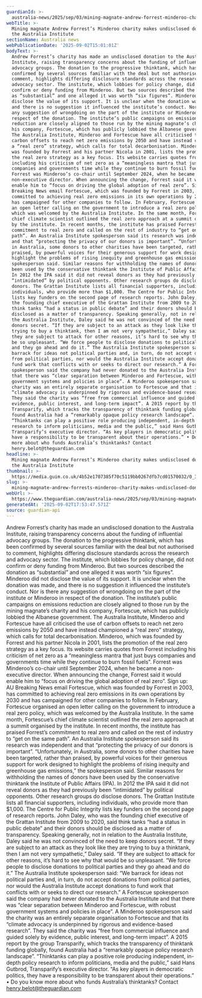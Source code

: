 ```yaml
---
guardianId: >-
  australia-news/2025/sep/03/mining-magnate-andrew-forrest-minderoo-charity-makes-undisclosed-donation-to-the-australia-institute
webTitle: >-
  Mining magnate Andrew Forrest’s Minderoo charity makes undisclosed donation to
  the Australia Institute
sectionName: Australia news
webPublicationDate: '2025-09-02T15:01:01Z'
bodyText: >-
  Andrew Forrest’s charity has made an undisclosed donation to the Australia
  Institute, raising transparency concerns about the funding of influential
  advocacy groups. The donation to the progressive thinktank, which has been
  confirmed by several sources familiar with the deal but not authorised to
  comment, highlights differing disclosure standards across the research and
  advocacy sector. The institute, which lobbies for policy change, did not
  confirm or deny funding from Minderoo. But two sources described the donation
  as “substantial” and one alleged it was worth “six figures”. Minderoo did not
  disclose the value of its support. It is unclear when the donation was made,
  and there is no suggestion it influenced the institute’s conduct. Nor is there
  any suggestion of wrongdoing on the part of the institute or Minderoo in
  respect of the donation. The institute’s public campaigns on emissions
  reduction are closely aligned to those run by the mining magnate’s charity and
  his company, Fortescue, which has publicly lobbied the Albanese government.
  The Australia Institute, Minderoo and Fortescue have all criticised the use of
  carbon offsets to reach net zero emissions by 2050 and have instead championed
  a “real zero” strategy, which calls for total decarbonisation. Minderoo, which
  was founded by Forrest and his partner Nicola in 2001, lists the promotion of
  the real zero strategy as a key focus. Its website carries quotes from Forrest
  including his criticism of net zero as a “meaningless mantra that just buys
  companies and governments time while they continue to burn fossil fuels”.
  Forrest was Minderoo’s co-chair until September 2024, when he became a
  non-executive director. When announcing the change, Forrest said it would
  enable him to “focus on driving the global adoption of real zero”. Sign up: AU
  Breaking News email Fortescue, which was founded by Forrest in 2003, has
  committed to achieving real zero emissions in its own operations by 2030 and
  has campaigned for other companies to follow. In February, Fortescue organised
  an open letter calling on the government to introduce a real zero policy,
  which was welcomed by the Australia Institute. In the same month, Fortescue’s
  chief climate scientist outlined the real zero approach at a summit organised
  by the institute. In recent months, the institute has praised Forrest’s
  commitment to real zero and called on the rest of industry to “get on the same
  path”. An Australia Institute spokesperson said its research was independent
  and that “protecting the privacy of our donors is important”. “Unfortunately,
  in Australia, some donors to other charities have been targeted, rather than
  praised, by powerful voices for their generous support for work designed to
  highlight the problems of rising inequity and greenhouse gas emissions,” the
  spokesperson said. Similar reasons for withholding the names of donors have
  been used by the conservative thinktank the Institute of Public Affairs (IPA).
  In 2012 the IPA said it did not reveal donors as they had previously been
  “intimidated” by political opponents. Other research groups do disclose
  donors. The Grattan Institute lists all financial supporters, including
  individuals, who provide more than $1,000. The Centre for Public Integrity
  lists key funders on the second page of research reports. John Daley, who was
  the founding chief executive of the Grattan Institute from 2009 to 2020, said
  think tanks “had a status in public debate” and their donors should be
  disclosed as a matter of transparency. Speaking generally, not in relation to
  the Australia Institute, Daley said he was not convinced of the need to keep
  donors secret. “If they are subject to an attack as they look like they are
  trying to buy a thinktank, then I am not very sympathetic,” Daley said. “If
  they are subject to attack for other reasons, it’s hard to see why that would
  be so unpleasant. “We force people to disclose donations to political parties
  and they go ahead and do it.” The Australia Institute spokesperson said: “We
  barrack for ideas not political parties and, in turn, do not accept donations
  from political parties, nor would the Australia Institute accept donations to
  fund work that conflicts with or seeks to direct our research.” A Fortescue
  spokesperson said the company had never donated to the Australia Institute and
  that there was “clear separation between Minderoo and Fortescue, with robust
  government systems and policies in place”. A Minderoo spokesperson said the
  charity was an entirely separate organisation to Fortescue and that its
  “climate advocacy is underpinned by rigorous and evidence-based research”.
  They said the charity was “free from commercial influence and guided solely by
  evidence, public interest, and long-term impact”. A 2015 report by the group
  Transparify, which tracks the transparency of thinktank funding globally,
  found Australia had a “remarkably opaque policy research landscape”.
  “Thinktanks can play a positive role producing independent, in-depth policy
  research to inform politicians, media and the public,” said Hans Gutbrod,
  Transparify’s executive director. “As key players in democratic politics, they
  have a responsibility to be transparent about their operations.” • Do you know
  more about who funds Australia’s thinktanks? Contact
  henry.belot@theguardian.com
headline: >-
  Mining magnate Andrew Forrest’s Minderoo charity makes undisclosed donation to
  the Australia Institute
thumbnail: >-
  https://media.guim.co.uk/4b52e1707385f70c5119bb0267dfb7cd01570032/0_393_6388_5111/500.jpg
slug: >-
  mining-magnate-andrew-forrests-minderoo-charity-makes-undisclosed-donation-to-the-australia-institute
webUrl: >-
  https://www.theguardian.com/australia-news/2025/sep/03/mining-magnate-andrew-forrest-minderoo-charity-makes-undisclosed-donation-to-the-australia-institute
generatedAt: '2025-09-02T17:53:47.571Z'
source: guardian-api
---
```

Andrew Forrest’s charity has made an undisclosed donation to the Australia Institute, raising transparency concerns about the funding of influential advocacy groups. The donation to the progressive thinktank, which has been confirmed by several sources familiar with the deal but not authorised to comment, highlights differing disclosure standards across the research and advocacy sector. The institute, which lobbies for policy change, did not confirm or deny funding from Minderoo. But two sources described the donation as “substantial” and one alleged it was worth “six figures”. Minderoo did not disclose the value of its support. It is unclear when the donation was made, and there is no suggestion it influenced the institute’s conduct. Nor is there any suggestion of wrongdoing on the part of the institute or Minderoo in respect of the donation. The institute’s public campaigns on emissions reduction are closely aligned to those run by the mining magnate’s charity and his company, Fortescue, which has publicly lobbied the Albanese government. The Australia Institute, Minderoo and Fortescue have all criticised the use of carbon offsets to reach net zero emissions by 2050 and have instead championed a “real zero” strategy, which calls for total decarbonisation. Minderoo, which was founded by Forrest and his partner Nicola in 2001, lists the promotion of the real zero strategy as a key focus. Its website carries quotes from Forrest including his criticism of net zero as a “meaningless mantra that just buys companies and governments time while they continue to burn fossil fuels”. Forrest was Minderoo’s co-chair until September 2024, when he became a non-executive director. When announcing the change, Forrest said it would enable him to “focus on driving the global adoption of real zero”. Sign up: AU Breaking News email Fortescue, which was founded by Forrest in 2003, has committed to achieving real zero emissions in its own operations by 2030 and has campaigned for other companies to follow. In February, Fortescue organised an open letter calling on the government to introduce a real zero policy, which was welcomed by the Australia Institute. In the same month, Fortescue’s chief climate scientist outlined the real zero approach at a summit organised by the institute. In recent months, the institute has praised Forrest’s commitment to real zero and called on the rest of industry to “get on the same path”. An Australia Institute spokesperson said its research was independent and that “protecting the privacy of our donors is important”. “Unfortunately, in Australia, some donors to other charities have been targeted, rather than praised, by powerful voices for their generous support for work designed to highlight the problems of rising inequity and greenhouse gas emissions,” the spokesperson said. Similar reasons for withholding the names of donors have been used by the conservative thinktank the Institute of Public Affairs (IPA). In 2012 the IPA said it did not reveal donors as they had previously been “intimidated” by political opponents. Other research groups do disclose donors. The Grattan Institute lists all financial supporters, including individuals, who provide more than $1,000. The Centre for Public Integrity lists key funders on the second page of research reports. John Daley, who was the founding chief executive of the Grattan Institute from 2009 to 2020, said think tanks “had a status in public debate” and their donors should be disclosed as a matter of transparency. Speaking generally, not in relation to the Australia Institute, Daley said he was not convinced of the need to keep donors secret. “If they are subject to an attack as they look like they are trying to buy a thinktank, then I am not very sympathetic,” Daley said. “If they are subject to attack for other reasons, it’s hard to see why that would be so unpleasant. “We force people to disclose donations to political parties and they go ahead and do it.” The Australia Institute spokesperson said: “We barrack for ideas not political parties and, in turn, do not accept donations from political parties, nor would the Australia Institute accept donations to fund work that conflicts with or seeks to direct our research.” A Fortescue spokesperson said the company had never donated to the Australia Institute and that there was “clear separation between Minderoo and Fortescue, with robust government systems and policies in place”. A Minderoo spokesperson said the charity was an entirely separate organisation to Fortescue and that its “climate advocacy is underpinned by rigorous and evidence-based research”. They said the charity was “free from commercial influence and guided solely by evidence, public interest, and long-term impact”. A 2015 report by the group Transparify, which tracks the transparency of thinktank funding globally, found Australia had a “remarkably opaque policy research landscape”. “Thinktanks can play a positive role producing independent, in-depth policy research to inform politicians, media and the public,” said Hans Gutbrod, Transparify’s executive director. “As key players in democratic politics, they have a responsibility to be transparent about their operations.” • Do you know more about who funds Australia’s thinktanks? Contact henry.belot@theguardian.com
